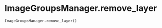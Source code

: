 # ImageGroupsManager.remove_layer { #napari_activelearning.ImageGroupsManager.remove_layer }

```python
ImageGroupsManager.remove_layer()
```

